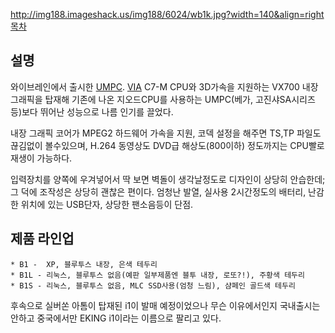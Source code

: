 http://img188.imageshack.us/img188/6024/wb1k.jpg?width=140&align=right [[목차]]

== 설명 ==
와이브레인에서 출시한 [[UMPC]]. [[VIA]] C7-M CPU와 3D가속을 지원하는 VX700 내장그래픽을 탑재해 기존에 나온 지오드CPU를 사용하는 UMPC(베가, 고진샤SA시리즈 등)보다 뛰어난 성능으로 나름 인기를 끌었다.

내장 그래픽 코어가 MPEG2 하드웨어 가속을 지원, 코덱 설정을 해주면 TS,TP 파일도 끊김없이 볼수있으며, H.264 동영상도 DVD급 해상도(800이하) 정도까지는 CPU빨로 재생이 가능하다. 

입력장치를 양쪽에 우겨넣어서 딱 보면 벽돌이 생각날정도로 디자인이 상당히 안습한데; 그 덕에 조작성은 상당히 괜찮은 편이다. 엄청난 발열, 실사용 2시간정도의 배터리, 난감한 위치에 있는 USB단자, 상당한 팬소음등이 단점.

== 제품 라인업 ==
 * B1 -  XP, 블루투스 내장, 은색 테두리
 * B1L - 리눅스, 블루투스 없음(예판 일부제품엔 블투 내장, 로또?!), 주황색 테두리
 * B1S - 리눅스, 블루투스 없음, MLC SSD사용(엄청 느림), 샴페인 골드색 테두리

후속으로 실버쏜 아톰이 탑재된 i1이 발매 예정이었으나 무슨 이유에서인지 국내출시는 안하고 중국에서만 EKING i1이라는 이름으로 팔리고 있다.
